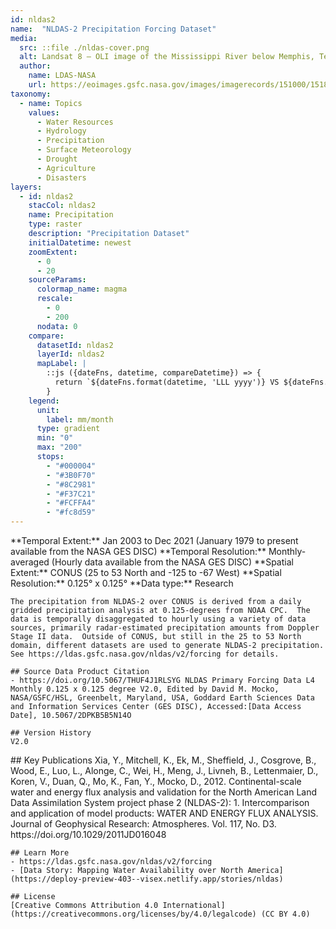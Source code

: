 ```yaml
---
id: nldas2
name:  "NLDAS-2 Precipitation Forcing Dataset"
media:
  src: ::file ./nldas-cover.png
  alt: Landsat 8 — OLI image of the Mississippi River below Memphis, Tennessee on September 16, 2023 at near record low water levels, limiting barge shipments, threatening drinking water supplies, agriculture, and ecosystems.y.
  author:
    name: LDAS-NASA
    url: https://eoimages.gsfc.nasa.gov/images/imagerecords/151000/151897/mississippi_oli_2023259_lrg.jpg
taxonomy:
  - name: Topics
    values:
      - Water Resources
      - Hydrology
      - Precipitation
      - Surface Meteorology
      - Drought    
      - Agriculture
      - Disasters       
layers:
  - id: nldas2
    stacCol: nldas2
    name: Precipitation
    type: raster
    description: "Precipitation Dataset"
    initialDatetime: newest
    zoomExtent:
      - 0
      - 20
    sourceParams:
      colormap_name: magma
      rescale:
        - 0
        - 200
      nodata: 0
    compare:
      datasetId: nldas2
      layerId: nldas2
      mapLabel: |
        ::js ({dateFns, datetime, compareDatetime}) => {
          return `${dateFns.format(datetime, 'LLL yyyy')} VS ${dateFns.format(compareDatetime, 'LLL yyyy')}`;
        }
    legend:
      unit:
        label: mm/month    
      type: gradient
      min: "0"
      max: "200"
      stops:
        - "#000004"
        - "#3B0F70"
        - "#8C2981"
        - "#F37C21"
        - "#FCFFA4"
        - "#fc8d59"
---
```

<Block>
  <Prose>
    **Temporal Extent:** Jan 2003 to Dec 2021 (January 1979 to present available from the NASA GES DISC)   
    **Temporal Resolution:** Monthly-averaged (Hourly data available from the NASA GES DISC)    
    **Spatial Extent:** CONUS (25 to 53 North and -125 to -67 West)  
    **Spatial Resolution:** 0.125° x 0.125°    
    **Data type:** Research <br />
    
    The precipitation from NLDAS-2 over CONUS is derived from a daily gridded precipitation analysis at 0.125-degrees from NOAA CPC.  The data is temporally disaggregated to hourly using a variety of data sources, primarily radar-estimated precipitation amounts from Doppler Stage II data.  Outside of CONUS, but still in the 25 to 53 North domain, different datasets are used to generate NLDAS-2 precipitation.  See https://ldas.gsfc.nasa.gov/nldas/v2/forcing for details.

    ## Source Data Product Citation
    - https://doi.org/10.5067/THUF4J1RLSYG NLDAS Primary Forcing Data L4 Monthly 0.125 x 0.125 degree V2.0, Edited by David M. Mocko, NASA/GSFC/HSL, Greenbelt, Maryland, USA, Goddard Earth Sciences Data and Information Services Center (GES DISC), Accessed:[Data Access Date], 10.5067/2DPKB5B5N14O
    
    ## Version History
    V2.0

  </Prose>
</Block>
<Block>
  <Prose>
    ## Key Publications
    Xia, Y., Mitchell, K., Ek, M., Sheffield, J., Cosgrove, B., Wood, E., Luo, L., Alonge, C., Wei, H., Meng, J., Livneh, B., Lettenmaier, D., Koren, V., Duan, Q., Mo, K., Fan, Y., Mocko, D., 2012. Continental-scale water and energy flux analysis and validation for the North American Land Data Assimilation System project phase 2 (NLDAS-2): 1. Intercomparison and application of model products: WATER AND ENERGY FLUX ANALYSIS. Journal of Geophysical Research: Atmospheres. Vol. 117, No. D3.  https://doi.org/10.1029/2011JD016048    
    
    ## Learn More
    - https://ldas.gsfc.nasa.gov/nldas/v2/forcing
    - [Data Story: Mapping Water Availability over North America](https://deploy-preview-403--visex.netlify.app/stories/nldas)

    ## License
    [Creative Commons Attribution 4.0 International](https://creativecommons.org/licenses/by/4.0/legalcode) (CC BY 4.0)

  </Prose>
</Block>
